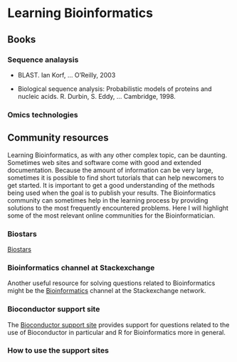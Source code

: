 # Learning Bioinformatics {#learning-bioinformatics}

## Books

### Sequence analaysis

* BLAST. Ian Korf, ... O'Reilly, 2003

* Biological sequence analysis: Probabilistic models of proteins and nucleic acids. R. Durbin, S. Eddy, ... Cambridge, 1998.

### Omics technologies

## Community resources

Learning Bioinformatics, as with any other complex topic, can be daunting. Sometimes web sites and software come with good and extended documentation. Because the amount of information can be very large, sometimes it is possible to find short tutorials that can help newcomers to get started. It is important to get a good understanding of the methods being used when the goal is to publish your results. The Bioinformatics community can sometimes help in the learning process by providing solutions to the most frequently encountered problems. Here I will highlight some of the most relevant online communities for the Bioinformatician.

### Biostars

[Biostars](http://biostars.org)

### Bioinformatics channel at Stackexchange

Another useful resource for solving questions related to Bioinformatics might be the [Bioinformatics](https://bioinformatics.stackexchange.com) channel at the Stackexchange network.

### Bioconductor support site

The [Bioconductor support site](https://support.bioconductor.org) provides support for questions related to the use of Bioconductor in particular and R for Bioinformatics more in general.


### How to use the support sites


